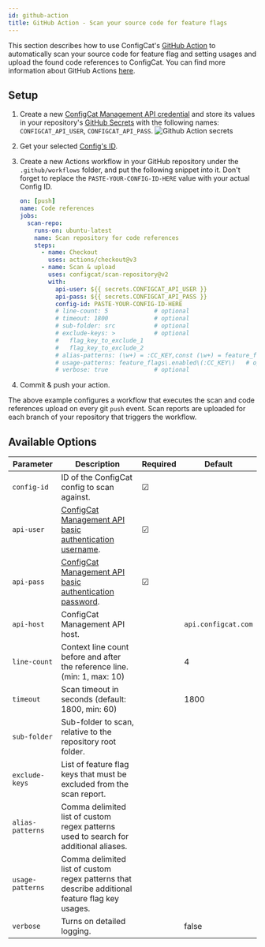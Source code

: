 ```yaml
---
id: github-action
title: GitHub Action - Scan your source code for feature flags
---
```


This section describes how to use ConfigCat's <a target="_blank" href="https://github.com/marketplace/actions/configcat-scan-repository">GitHub Action</a>
to automatically scan your source code for feature flag and setting usages and upload the found code references to ConfigCat.
You can find more information about GitHub Actions <a target="_blank" href="https://github.com/features/actions">here</a>.

## Setup

1. Create a new <a target="_blank" href="https://app.configcat.com/my-account/public-api-credentials">ConfigCat Management API credential</a> and store its values in your repository's <a target="_blank" href="https://docs.github.com/en/actions/security-guides/encrypted-secrets#creating-encrypted-secrets-for-a-repository">GitHub Secrets</a> with the following names: `CONFIGCAT_API_USER`, `CONFIGCAT_API_PASS`.
   <img src="/docs/assets/cli/scan/gh_secrets.png" alt="Github Action secrets" decoding="async" loading="lazy" />

2. Get your selected [Config's ID](overview.mdx#config-id).

3. Create a new Actions workflow in your GitHub repository under the `.github/workflows` folder, and put the following snippet into it. Don't forget to replace the `PASTE-YOUR-CONFIG-ID-HERE` value with your actual Config ID.

   ```yaml
   on: [push]
   name: Code references
   jobs:
     scan-repo:
       runs-on: ubuntu-latest
       name: Scan repository for code references
       steps:
         - name: Checkout
           uses: actions/checkout@v3
         - name: Scan & upload
           uses: configcat/scan-repository@v2
           with:
             api-user: ${{ secrets.CONFIGCAT_API_USER }}
             api-pass: ${{ secrets.CONFIGCAT_API_PASS }}
             config-id: PASTE-YOUR-CONFIG-ID-HERE
             # line-count: 5             # optional
             # timeout: 1800             # optional
             # sub-folder: src           # optional
             # exclude-keys: >           # optional
             #   flag_key_to_exclude_1
             #   flag_key_to_exclude_2
             # alias-patterns: (\w+) = :CC_KEY,const (\w+) = feature_flags\.enabled\(:CC_KEY\) #optional
             # usage-patterns: feature_flags\.enabled\(:CC_KEY\)   # optional, comma delimited flag key usage patterns
             # verbose: true             # optional
   ```

4. Commit & push your action.

The above example configures a workflow that executes the scan and code references upload on every git `push` event.
Scan reports are uploaded for each branch of your repository that triggers the workflow.

## Available Options

| Parameter      | Description                                                                                                                                       | Required | Default             |
| -------------- | ------------------------------------------------------------------------------------------------------------------------------------------------- | -------- | ------------------- |
| `config-id`    | ID of the ConfigCat config to scan against.                                                                                                       | &#9745;  |                     |
| `api-user`     | <a target="_blank" href="https://app.configcat.com/my-account/public-api-credentials">ConfigCat Management API basic authentication username</a>. | &#9745;  |                     |
| `api-pass`     | <a target="_blank" href="https://app.configcat.com/my-account/public-api-credentials">ConfigCat Management API basic authentication password</a>. | &#9745;  |                     |
| `api-host`     | ConfigCat Management API host.                                                                                                                    |          | `api.configcat.com` |
| `line-count`   | Context line count before and after the reference line. (min: 1, max: 10)                                                                         |          | 4                   |
| `timeout`      | Scan timeout in seconds (default: 1800, min: 60)                                                                                                  |          | 1800                |
| `sub-folder`   | Sub-folder to scan, relative to the repository root folder.                                                                                       |          |                     |
| `exclude-keys` | List of feature flag keys that must be excluded from the scan report.                                                                             |          |                     |
| `alias-patterns` | Comma delimited list of custom regex patterns used to search for additional aliases.                                                            |          |                     |
| `usage-patterns` | Comma delimited list of custom regex patterns that describe additional feature flag key usages. |  |                     |
| `verbose`      | Turns on detailed logging.                                                                                                                        |          | false               |
